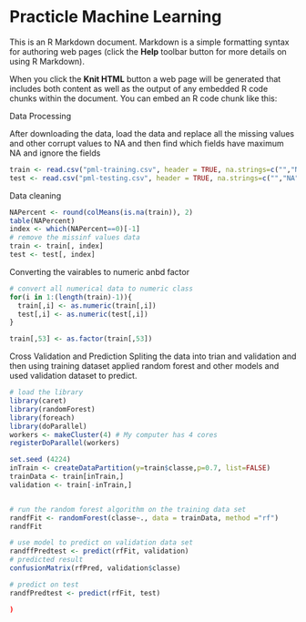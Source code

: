 Practicle Machine Learning
========================================================

This is an R Markdown document. Markdown is a simple formatting syntax for authoring web pages (click the **Help** toolbar button for more details on using R Markdown).

When you click the **Knit HTML** button a web page will be generated that includes both content as well as the output of any embedded R code chunks within the document. You can embed an R code chunk like this:

Data Processing

After downloading the data, load the data and replace all the missing values and other corrupt values to NA and then find which fields have maximum NA and ignore the fields 

```r
train <- read.csv("pml-training.csv", header = TRUE, na.strings=c("","NA", "#DIV/0!"))
test <- read.csv("pml-testing.csv", header = TRUE, na.strings=c("","NA", "#DIV/0!"))
```

Data cleaning

```r

NAPercent <- round(colMeans(is.na(train)), 2)
table(NAPercent)
index <- which(NAPercent==0)[-1]
# remove the missinf values data
train <- train[, index]
test <- test[, index]
```

Converting the vairables to numeric anbd factor

```r
# convert all numerical data to numeric class
for(i in 1:(length(train)-1)){
  train[,i] <- as.numeric(train[,i])
  test[,i] <- as.numeric(test[,i])
}

train[,53] <- as.factor(train[,53])
```


Cross Validation and Prediction
Spliting the data into trian and validation and then using training dataset applied random forest and other models and used validation dataset to predict.


```r
# load the library
library(caret)
library(randomForest)
library(foreach)
library(doParallel)
workers <- makeCluster(4) # My computer has 4 cores
registerDoParallel(workers)

set.seed (4224)
inTrain <- createDataPartition(y=train$classe,p=0.7, list=FALSE)
trainData <- train[inTrain,]
validation <- train[-inTrain,]


# run the random forest algorithm on the training data set
randfFit <- randomForest(classe~., data = trainData, method ="rf")
randfFit

# use model to predict on validation data set
randffPredtest <- predict(rfFit, validation)
# predicted result
confusionMatrix(rfPred, validation$classe)

# predict on test
randfPredtest <- predict(rfFit, test)

)

```

